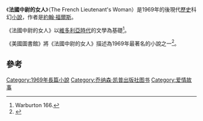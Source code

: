 《'''法國中尉的女人'''》（The French Lieutenant's Woman）是1969年的後現代[[歷史|歷史]]科幻[[小說|小說]]，作者是[[約翰·福爾斯|約翰·福爾斯]]。

《法國中尉的女人》以[[維多利亞時代|維多利亞時代]]的文學為基礎<ref name = Warburton166>Warburton 166.</ref>。

《美國圖書館》將《法國中尉的女人》描述為1969年最著名的小說之一<ref name = AmLib>{{cite journal| title = Notable Books of 1969| url = https://archive.org/details/sim_american-libraries_1970-03_1_3/page/276| journal = American Libraries| volume = 1| number = 3 | date = Mar 1970| pages =276–277| jstor = 25617844|accessdate = 1 November 2013}}</ref>。

==參考==
{{reflist}}

[[Category:1969年長篇小說|Category:1969年長篇小說]]
[[Category:乔纳森·凯普出版社图书|Category:乔纳森·凯普出版社图书]]
[[Category:爱情故事|Category:爱情故事]]